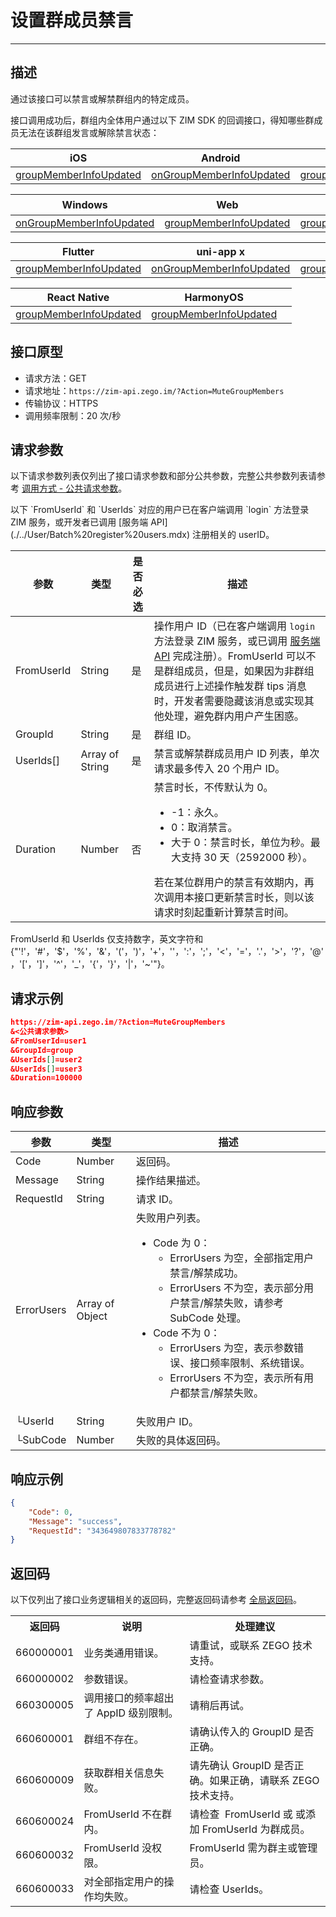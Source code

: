 
# 设置群成员禁言

- - -

## 描述

通过该接口可以禁言或解禁群组内的特定成员。

接口调用成功后，群组内全体用户通过以下 ZIM SDK 的回调接口，得知哪些群成员无法在该群组发言或解除禁言状态：

| iOS | Android | macOS |
|-----|---------|-------|
| [groupMemberInfoUpdated](https://doc-zh.zego.im/article/api?doc=zim_API~objective-c_ios~protocol~ZIMEventHandler#zim-group-member-info-updated-operated-info-group-id) | [onGroupMemberInfoUpdated](https://doc-zh.zego.im/article/api?doc=zim_API~java_android~class~ZIMEventHandler#on-group-member-info-updated) | [groupMemberInfoUpdated](https://doc-zh.zego.im/article/api?doc=zim_API~objective-c_macos~protocol~ZIMEventHandler#zim-group-member-info-updated-operated-info-group-id) |

| Windows | Web | 小程序 |
|---------|-----|---------|
| [onGroupMemberInfoUpdated](https://doc-zh.zego.im/article/api?doc=zim_API~cpp_windows~class~ZIMEventHandler#on-group-member-info-updated) | [groupMemberInfoUpdated](https://doc-zh.zego.im/article/api?doc=zim_API~javascript_web~interface~ZIMEventHandler#group-member-info-updated) | [groupMemberInfoUpdated](https://doc-zh.zego.im/article/api?doc=zim_API~javascript_wxxcx~interface~ZIMEventHandler#group-member-info-updated) |

| Flutter | uni-app x | uni-app | 
|---------|---------|-----------|
| [groupMemberInfoUpdated](https://pub.dev/documentation/zego_zim/latest/zego_zim/ZIMEventHandler/onGroupMemberInfoUpdated.html) | [onGroupMemberInfoUpdated](https://doc-zh.zego.im/article/api?doc=zim_API~javascript_uni-app~interface~ZIMEventHandler#group-member-info-updated) | [groupMemberInfoUpdated](https://doc-zh.zego.im/article/api?doc=zim_API~javascript_uni-app~interface~ZIMEventHandler#group-member-info-updated) | 

| React Native | HarmonyOS | |
|--------------|-----------|--------------|
| [groupMemberInfoUpdated](https://doc-zh.zego.im/article/api?doc=zim_API~javascript_react-native~interface~ZIMEventHandler#group-member-info-updated) | [groupMemberInfoUpdated](https://doc-zh.zego.im/article/api?doc=zim_API~javascript_harmony~interface~ZIMEventHandler#group-member-info-updated) | | 

## 接口原型

- 请求方法：GET
- 请求地址：`https://zim-api.zego.im/?Action=MuteGroupMembers`
- 传输协议：HTTPS
- 调用频率限制：20 次/秒

## 请求参数

以下请求参数列表仅列出了接口请求参数和部分公共参数，完整公共参数列表请参考 [调用方式 - 公共请求参数](../Accessing%20Server%20APIs.mdx#2-公共参数)。

<Note title="说明">
以下 `FromUserId` 和 `UserIds` 对应的用户已在客户端调用 `login` 方法登录 ZIM 服务，或开发者已调用 [服务端 API](./../User/Batch%20register%20users.mdx) 注册相关的 userID。
</Note>

| 参数 | 类型 | 是否必选 | 描述 |
|------|------|----------|------|
| FromUserId | String | 是 | 操作用户 ID（已在客户端调用 `login` 方法登录 ZIM 服务，或已调用 [服务端 API](./../User/Batch%20register%20users.mdx) 完成注册）。<Note title="说明">FromUserId 可以不是群组成员，但是，如果因为非群组成员进行上述操作触发群 tips 消息时，开发者需要隐藏该消息或实现其他处理，避免群内用户产生困惑。</Note> |
| GroupId | String | 是 | 群组 ID。 |
| UserIds[] | Array of String | 是 | 禁言或解禁群成员用户 ID 列表，单次请求最多传入 20 个用户 ID。 |
| Duration | Number | 否 | 禁言时长，不传默认为 0。<ul><li>-1：永久。</li><li>0：取消禁言。</li><li>大于 0：禁言时长，单位为秒。最大支持 30 天（2592000 秒）。</li></ul>若在某位群用户的禁言有效期内，再次调用本接口更新禁言时长，则以该请求时刻起重新计算禁言时间。 |

<Note title="说明">

FromUserId 和 UserIds 仅支持数字，英文字符和 {"'!'，'#'，'$'，'%'，'&'，'('，')'，'+'，''，':'，';'，'<'，'='，'.'，'>'，'?'，'@'，'['，']'，'^'，'_'，'{'，'}'，'|'，'~'"}。
</Note>


## 请求示例

```json
https://zim-api.zego.im/?Action=MuteGroupMembers
&<公共请求参数>
&FromUserId=user1   
&GroupId=group
&UserIds[]=user2
&UserIds[]=user3
&Duration=100000
```

## 响应参数

| 参数 | 类型 | 描述 |
|------|------|------|
| Code | Number | 返回码。 |
| Message | String | 操作结果描述。 |
| RequestId | String | 请求 ID。 |
| ErrorUsers | Array of Object | 失败用户列表。<ul><li>Code 为 0：<ul><li>ErrorUsers 为空，全部指定用户禁言/解禁成功。</li><li>ErrorUsers 不为空，表示部分用户禁言/解禁失败，请参考 SubCode 处理。</li></ul></li><li>Code 不为 0：<ul><li>ErrorUsers 为空，表示参数错误、接口频率限制、系统错误。</li><li>ErrorUsers 不为空，表示所有用户都禁言/解禁失败。</li></ul></li></ul> |
| └UserId | String | 失败用户 ID。 |
| └SubCode | Number | 失败的具体返回码。 |


## 响应示例

```json
{
    "Code": 0,
    "Message": "success",
    "RequestId": "343649807833778782"
}
```

## 返回码

以下仅列出了接口业务逻辑相关的返回码，完整返回码请参考 [全局返回码](../Return%20codes.mdx)。

<table>
<tbody><tr>
<th>返回码</th>
<th>说明</th>
<th>处理建议</th>
</tr>
<tr>
<td>660000001</td>
<td>业务类通用错误。</td>
<td>请重试，或联系 ZEGO 技术支持。</td>
</tr>
<tr>
<td>660000002</td>
<td>参数错误。</td>
<td>请检查请求参数。</td>
</tr>
<tr>
<td>660300005</td>
<td>调用接口的频率超出了 AppID 级别限制。</td>
<td>请稍后再试。</td>
</tr>
<tr>
<td>660600001</td>
<td>群组不存在。</td>
<td>请确认传入的 GroupID 是否正确。</td>
</tr>
<tr>
<td>660600009</td>
<td>获取群相关信息失败。</td>
<td>请先确认 GroupID 是否正确。如果正确，请联系 ZEGO 技术支持。</td>
</tr>
<tr>
<td>660600024</td>
<td>FromUserId 不在群内。</td>
<td>请检查&nbsp; FromUserId 或 或添加 FromUserId 为群成员。</td>
</tr>
<tr>
<td>660600032</td>
<td>FromUserId 没权限。</td>
<td>FromUserId 需为群主或管理员。</td>
</tr>
<tr>
<td>660600033</td>
<td>对全部指定用户的操作均失败。</td>
<td>请检查 UserIds。</td>
</tr>
</tbody></table>
